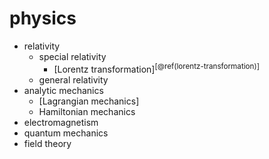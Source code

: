# physics

- relativity
    - special relativity
        - [Lorentz transformation]^[\@ref(lorentz-transformation)]^
    - general relativity
- analytic mechanics
    - [Lagrangian mechanics]
    - Hamiltonian mechanics
- electromagnetism
- quantum mechanics
- field theory